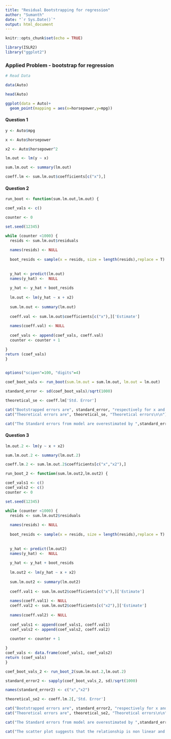 ```yaml
---
title: "Residual Bootstrapping for regression"
author: "Sumanth"
date: "`r Sys.Date()`"
output: html_document
---
```


```r
knitr::opts_chunk$set(echo = TRUE)
```


```r

library(ISLR2)
library("ggplot2")

```

### Applied Problem - bootstrap for regression

```r

# Read Data 

data(Auto)

head(Auto)

```

```r

ggplot(data = Auto)+
  geom_point(mapping = aes(x=horsepower,y=mpg))

```


#### Question 1

```r

y <- Auto$mpg 

x <- Auto$horsepower

x2 <- Auto$horsepower^2

lm.out <- lm(y ~ x)

sum.lm.out <- summary(lm.out)

```



```r

coeff.lm <- sum.lm.out$coefficients[c("x"),]


```

#### Question 2

```r

run_boot <- function(sum.lm.out,lm.out) {

coef_vals <- c()

counter <- 0

set.seed(12345)

while (counter <1000) { 
  resids <- sum.lm.out$residuals
  
  names(resids) <- NULL
  
  boot_resids <- sample(x = resids, size = length(resids),replace = T)
  
  
  y_hat <- predict(lm.out)
  names(y_hat) <-  NULL
  
  y_hat <- y_hat + boot_resids
  
  lm.out <- lm(y_hat ~ x + x2)
  
  sum.lm.out <- summary(lm.out)
  
  coeff.val <- sum.lm.out$coefficients[c("x"),]['Estimate']
  
  names(coeff.val) <- NULL
  
  coef_vals <- append(coef_vals, coeff.val)
  counter <- counter + 1

}
return (coef_vals)
}
  
```



```r

options("scipen"=100, "digits"=4)

coef_boot_vals <- run_boot(sum.lm.out = sum.lm.out, lm.out = lm.out)

standard_error <- sd(coef_boot_vals)/sqrt(1000)

theoretical_se <- coeff.lm['Std. Error']

```


```r

cat("Bootstrapped errors are", standard_error, "respectively for x and x^2\n\n")
cat("Theoretical errors are", theoretical_se, "Theoretical errors\n\n")

cat("The Standard errors from model are overestimated by ",standard_error/theoretical_se, "respectively for x and x^2")

```



#### Question 3

```r

lm.out.2 <- lm(y ~ x + x2)

sum.lm.out.2 <- summary(lm.out.2)

coeff.lm.2 <- sum.lm.out.2$coefficients[c("x","x2"),]

```


```r


run_boot_2 <- function(sum.lm.out2,lm.out2) {

coef_vals1 <- c()
coef_vals2 <- c()
counter <- 0

set.seed(12345)

while (counter <1000) { 
  resids <- sum.lm.out2$residuals
  
  names(resids) <- NULL
  
  boot_resids <- sample(x = resids, size = length(resids),replace = T)
  
  
  y_hat <- predict(lm.out2)
  names(y_hat) <-  NULL
  
  y_hat <- y_hat + boot_resids
  
  lm.out2 <- lm(y_hat ~ x + x2)
  
  sum.lm.out2 <- summary(lm.out2)
  
  coeff.val1 <- sum.lm.out2$coefficients[c("x"),]['Estimate']
  
  names(coeff.val1) <- NULL
  coeff.val2 <- sum.lm.out2$coefficients[c("x2"),]['Estimate']
  
  names(coeff.val2) <- NULL
  
  coef_vals1 <- append(coef_vals1, coeff.val1)
  coef_vals2 <- append(coef_vals2, coeff.val2)
  
  counter <- counter + 1

}
coef_vals <- data.frame(coef_vals1, coef_vals2)
return (coef_vals)
}

```



```r

coef_boot_vals_2 <- run_boot_2(sum.lm.out.2,lm.out.2)

standard_error2 <- sapply(coef_boot_vals_2, sd)/sqrt(1000)

names(standard_error2) <- c("x","x2")

theoretical_se2 <- coeff.lm.2[,'Std. Error']


```


```r

cat("Bootstrapped errors are", standard_error2, "respectively for x and x^2\n\n")
cat("Theoretical errors are", theoretical_se2, "Theoretical errors\n\n")

cat("The Standard errors from model are overestimated by ",standard_error2/theoretical_se2, "respectively for x and x^2")

```

```r

cat("The scatter plot suggests that the relationship is non linear and y ~ x + x^2 makes more sense; the first model is mis-specified. Hence the standard errors are overestimated by the model")

```







